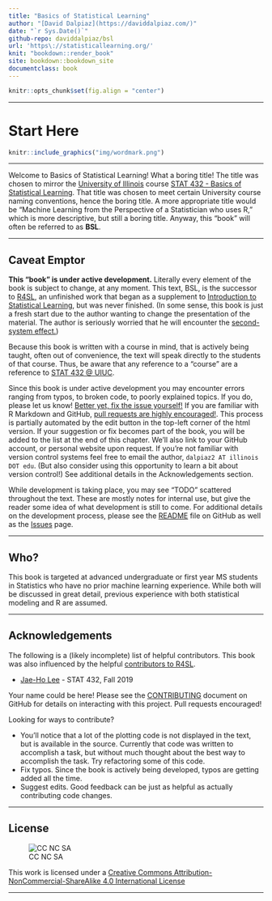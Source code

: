 ```yaml
--- 
title: "Basics of Statistical Learning"
author: "[David Dalpiaz](https://daviddalpiaz.com/)"
date: "`r Sys.Date()`"
github-repo: daviddalpiaz/bsl
url: 'https\://statisticallearning.org/'
knit: "bookdown::render_book"
site: bookdown::bookdown_site
documentclass: book
---
```


```r
knitr::opts_chunk$set(fig.align = "center")
```

***

# Start Here {-}

```r
knitr::include_graphics("img/wordmark.png")
```

***

Welcome to Basics of Statistical Learning! What a boring title! The title was chosen to mirror the [University of Illinois](https://illinois.edu/) course [STAT 432 - Basics of Statistical Learning](www.stat432.org). That title was chosen to meet certain University course naming conventions, hence the boring title. A more appropriate title would be "Machine Learning from the Perspective of a Statistician who uses R," which is more descriptive, but still a boring title. Anyway, this "book" will often be referred to as **BSL**.

***

## Caveat Emptor {-}

**This "book" is under active development.** Literally every element of the book is subject to change, at any moment. This text, BSL, is the successor to [R4SL](https://daviddalpiaz.github.io/r4sl/), an unfinished work that began as a supplement to [Introduction to Statistical Learning](https://faculty.marshall.usc.edu/gareth-james/ISL/), but was never finished. (In some sense, this book is just a fresh start due to the author wanting to change the presentation of the material. The author is seriously worried that he will encounter the [second-system effect.](https://en.wikipedia.org/wiki/Second-system_effect))

Because this book is written with a course in mind, that is actively being taught, often out of convenience, the text will speak directly to the students of that course. Thus, be aware that any reference to a "course" are a reference to [STAT 432 @ UIUC](www.stat432.org).

<!-- A [**PDF** version](bsl.pdf) is maintained for use offline, however, given the pace of development, this should only be used if absolutely necessary. During development formatting in the PDF version will largely be ignored. -->

Since this book is under active development you may encounter errors ranging from typos, to broken code, to poorly explained topics. If you do, please let us know! [Better yet, fix the issue yourself!](https://yihui.name/en/2013/06/fix-typo-in-documentation/) If you are familiar with R Markdown and GitHub, [pull requests are highly encouraged!](https://github.com/daviddalpiaz/bsl). This process is partially automated by the edit button in the top-left corner of the html version. If your suggestion or fix becomes part of the book, you will be added to the list at the end of this chapter. We’ll also link to your GitHub account, or personal website upon request. If you're not familiar with version control systems feel free to email the author, `dalpiaz2 AT illinois DOT edu`. (But also consider using this opportunity to learn a bit about version control!) See additional details in the Acknowledgements section.

While development is taking place, you may see "TODO" scattered throughout the text. These are mostly notes for internal use, but give the reader some idea of what development is still to come. For additional details on the development process, please see the [README](https://github.com/daviddalpiaz/bsl/blob/master/README.md) file on GitHub as well as the [Issues](https://github.com/daviddalpiaz/bsl/issues) page.

***

## Who? {-}

This book is targeted at advanced undergraduate or first year MS students in Statistics who have no prior machine learning experience. While both will be discussed in great detail, previous experience with both statistical modeling and R are assumed.

***

## Acknowledgements {-}

The following is a (likely incomplete) list of helpful contributors. This book was also influenced by the helpful [contributors to R4SL](https://daviddalpiaz.github.io/r4sl/index.html#acknowledgements).

- [Jae-Ho Lee](https://www.linkedin.com/in/jae-ho-lee-32052710b/) - STAT 432, Fall 2019

Your name could be here! Please see the [CONTRIBUTING](https://github.com/daviddalpiaz/bsl/blob/master/CONTRIBUTING.md) document on GitHub for details on interacting with this project. Pull requests encouraged!

Looking for ways to contribute?

- You'll notice that a lot of the plotting code is not displayed in the text, but is available in the source. Currently that code was written to accomplish a task, but without much thought about the best way to accomplish the task. Try refactoring some of this code.
- Fix typos. Since the book is actively being developed, typos are getting added all the time.
- Suggest edits. Good feedback can be just as helpful as actually contributing code changes.

<!-- TODO: Standing on the shoulder of giants. High level acknowledgements. -->

***

## License {-}

![CC NC SA](img/cc.png) 

This work is licensed under a [Creative Commons Attribution-NonCommercial-ShareAlike 4.0 International License](http://creativecommons.org/licenses/by-nc-sa/4.0/)

***
